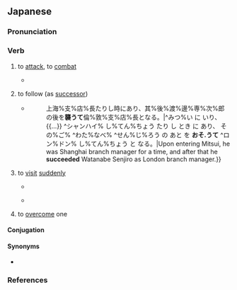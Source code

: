 ==Japanese==
{{ja-kanjitab|おそ|yomi=k}}

===Pronunciation===
{{ja-pron|おそ.う|acc=2|acc2=0|acc_ref=SMK2}}
{{ja-ojad}}

===Verb===
{{ja-verb|おそう|type=1|tr=trans}}

# to [[attack]], to [[combat]]
#* {{quote-book|ja|2009||Nihon no meijō kyūjūkyū no nazo||96|trans-title=Mysteries of 99 famous Japanese castles|pageurl=https://books.google.com/books?id=08xdDAAAQBAJ&pg=RA1-PT114}}
#*: {{ja-usex|敵の背%後%回る仕%組みも重%要だ。攻%撃する際に正%面から向かうより、敵の後%方から'''襲う'''ほうが成%功%率は高いからだ。|てき の はい%ご% まわる し%くみ も じゅう%よう だ。 こう%げき する さい に しょう%めん から むかう より、てき の こう%ほう から '''おそ.う''' ほう が せい%こう% りつ は たかい から だ。|It is also important to arrange to be behind the opponent. This is because compared to a frontal assault, to '''attack''' from the opponent’s rear gives a higher success rate.}}
# {{lb|ja|dated|sort=おそう}} to follow (as [[successor]])
#* {{quote-book|ja|1912|Uzaki Kumakichi|Jinbutsu hyōron chōya no go daibatsu||339|trans-title=Analysis of persons in the five great governing factions|pageurl=https://books.google.com/books?id=CNMKAAAAMAAJ&pg=RA2-PA339}}
#*: {{ja-usex|三%井に入り、{{...}}上海%支%店%長たりし時にあり、其%後%渡%邊%専%次%郎の後を'''襲うて'''倫%敦%支%店%長となる。|^みつ%い に いり、{{...}} ^シャンハイ% し%てん%ちょう たり し とき に あり、 その%ご% ^わた%なべ% ^せん%じ%ろう の あと を '''おそ.うて''' ^ロン%ドン% し%てん%ちょう と なる。|Upon entering Mitsui, he was Shanghai branch manager for a time, and after that he '''succeeded''' Watanabe Senjiro as London branch manager.}}
# to [[visit]] [[suddenly]]
#* {{quote-book|ja|2010|Kamuro Banji|Zankon no ken: adauchi ibun||81-82|trans-title=Blade of malice: a tale of vengeance|pageurl=https://books.google.com/books?id=q-wqMjWeWLkC&pg=PA81}}
#*: {{ja-usex|「討ち入った四%十%六%人はすべて切%腹。吉%良%家は取り漬かされた」<br>「そうか。しかし、気に入らぬな。相%手の寝%込みを'''襲う'''とは、卑%怯ではないか。」|「うち.いった よん%じゅう%ろく%にん は すべて せっ%ぷく。 き%ら%-け は とりつかされた」<br>「そう か。 しかし、 き に いらぬ な。 あい%て の ね%こみ を '''おそ.う''' と は、 ひ%きょう で は ない か。」|“All 46 raiders committed ''seppuku''. The Kira clan has been brought in.” “I see. But I don’t like it. Is it not cowardly to '''visit suddenly''' while the opponent is asleep?”}}
#* {{quote-book|ja|2011|Matsumoto Ichiju|Heta na jinsei ron yori ikkyu no kotoba||34|trans-title=Words to improve a poor outlook on life|pageurl=https://books.google.com/books?id=vL4_DwAAQBAJ&pg=PT34}}
#*: {{ja-usex|盗賊はもともと貧しい家を'''襲う'''ものではない。蓄財した蔵をねらう。|とうぞく は もともと まずしい いえ を　'''おそ.う''' もの で は ない。 ちくざい した くら を ねらう。|Bandits by nature do not '''visit''' poor houses. They aim for rich treasuries.}}
# {{lb|ja|of an incapacitating feeling}} to [[overcome]] one
#: {{ja-usex|[[眠気]]が'''襲ってきた'''。|ねむけ が '''おそってきた'''。|Drowsiness '''has overcome''' [me].}}
#: {{ja-usex|[[睡魔]]に'''襲われる'''|すいま に '''おそわれる'''|to '''be attacked''' by sleepiness ("a devil of sleepiness")}}

====Conjugation====
{{ja-go-u|おそ}}

====Synonyms====
* {{sense|to attack}} {{ja-r|linkto=攻撃|攻撃する|こうげき する}}

===References===
<references/>